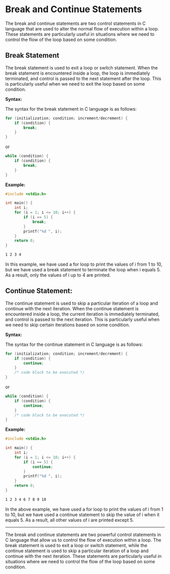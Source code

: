 # Break and Continue Statements

The break and continue statements are two control statements in C language that are used to alter the normal flow of execution within a loop. These statements are particularly useful in situations where we need to control the flow of the loop based on some condition.



## Break Statement

The break statement is used to exit a loop or switch statement. When the break statement is encountered inside a loop, the loop is immediately terminated, and control is passed to the next statement after the loop. This is particularly useful when we need to exit the loop based on some condition.

__Syntax:__

The syntax for the break statement in C language is as follows:

```c
for (initialization; condition; increment/decrement) {
    if (condition) {
        break;
    }
}
```

or 

```c
while (condition) {
    if (condition) {
        break;
    }
}
```

__Example:__

```c
#include <stdio.h>

int main() {
    int i;
    for (i = 1; i <= 10; i++) {
        if (i == 5) {
            break;
        }
        printf("%d ", i);
    }
    return 0;
}
```

```zsh
1 2 3 4
```

In this example, we have used a for loop to print the values of i from 1 to 10, but we have used a break statement to terminate the loop when i equals 5. As a result, only the values of i up to 4 are printed.



## Continue Statement:

The continue statement is used to skip a particular iteration of a loop and continue with the next iteration. When the continue statement is encountered inside a loop, the current iteration is immediately terminated, and control is passed to the next iteration. This is particularly useful when we need to skip certain iterations based on some condition.

__Syntax:__

The syntax for the continue statement in C language is as follows:

```c
for (initialization; condition; increment/decrement) {
    if (condition) {
        continue;
    }
    /* code block to be executed */
}
```

or

```c
while (condition) {
    if (condition) {
        continue;
    }
    /* code block to be executed */
}
```

__Example:__

```c
#include <stdio.h>

int main() {
    int i;
    for (i = 1; i <= 10; i++) {
        if (i == 5) {
            continue;
        }
        printf("%d ", i);
    }
    return 0;
}
```

```zsh
1 2 3 4 6 7 8 9 10
```

In the above example, we have used a for loop to print the values of i from 1 to 10, but we have used a continue statement to skip the value of i when it equals 5. As a result, all other values of i are printed except 5.

<hr>

The break and continue statements are two powerful control statements in C language that allow us to control the flow of execution within a loop. The break statement is used to exit a loop or switch statement, while the continue statement is used to skip a particular iteration of a loop and continue with the next iteration. These statements are particularly useful in situations where we need to control the flow of the loop based on some condition.
